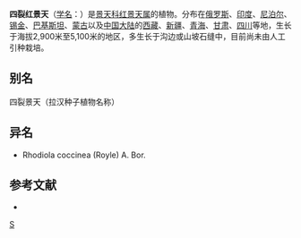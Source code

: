 {{Speciesbox 
| genus = Rhodiola
| species = quadrifida
| authority = (Pall.) Fisch. et Mey.
}}

'''四裂红景天'''（[[学名|学名]]：{{lang|la|''Rhodiola quadrifida''}}）是[[景天科|景天科]][[红景天属|红景天属]]的植物。分布在[[俄罗斯|俄罗斯]]、[[印度|印度]]、[[尼泊尔|尼泊尔]]、[[锡金|锡金]]、[[巴基斯坦|巴基斯坦]]、[[蒙古|蒙古]]以及[[中国大陆|中国大陆]]的[[西藏|西藏]]、[[新疆|新疆]]、[[青海|青海]]、[[甘肃|甘肃]]、[[四川|四川]]等地，生长于海拔2,900米至5,100米的地区，多生长于沟边或山坡石缝中，目前尚未由人工引种栽培。

== 别名 ==
四裂景天（拉汉种子植物名称）

== 异名 ==
* Rhodiola coccinea (Royle) A. Bor.

== 参考文献 ==
<div class="references-small">
* {{cite web| url =http://www.bioinfo.cn/db05/KmzwSpecies.php?action=view&id=5750| title =四裂红景天| work =《中国高等植物数据库全库》| publisher =中国科学院微生物研究所| author =昆明植物研究所| accessdate =2009-02-25| archive-date =2018-06-28| archive-url =https://web.archive.org/web/20180628204035/http://www.bioinfo.cn/db05/KmzwSpecies.php?action=view| dead-url =yes}}
</div>
{{Taxonbar|from=Q10925324}}

{{DEFAULTSORT:Rhodiola quadrifida}}
[[Category:红景天属|S]]


{{Crassulaceae-stub}}